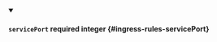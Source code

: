 
<details className="config-field" data-expandable="false" open>
<summary>

#### `servicePort` <span className="config-field-required" data-required="false">required</span> <span className="config-field-type">integer</span> <span className="config-field-default"></span> <span className="config-field-enum"></span> {#ingress-rules-servicePort}



</summary>



</details>
